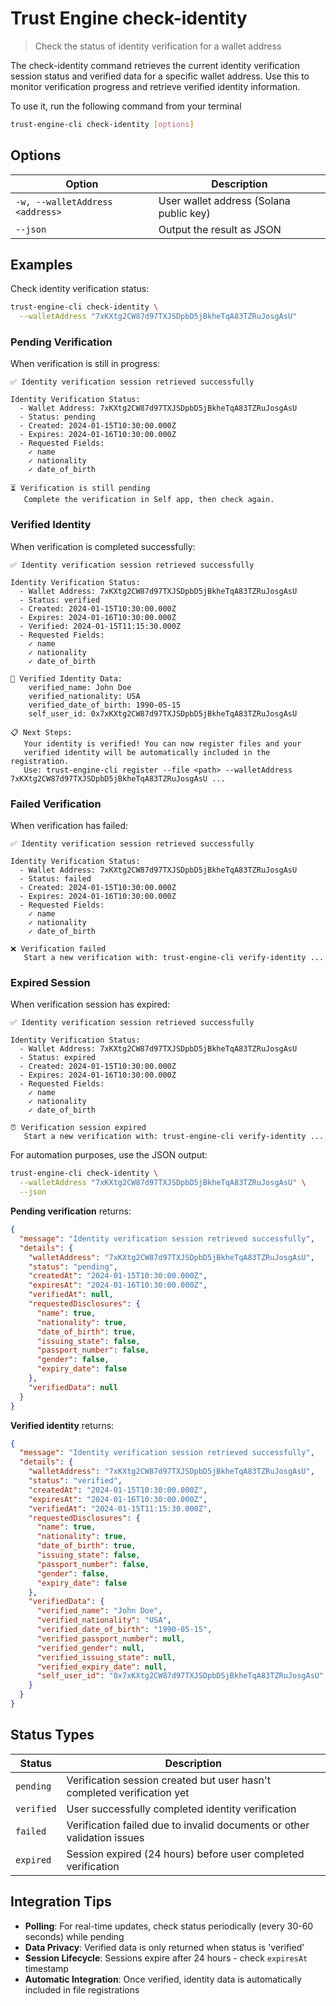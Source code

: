 # Trust Engine check-identity

> Check the status of identity verification for a wallet address

The check-identity command retrieves the current identity verification session status and verified data for a specific wallet address. Use this to monitor verification progress and retrieve verified identity information.

To use it, run the following command from your terminal

```bash
trust-engine-cli check-identity [options]
```

## Options

| Option                          | Description                              |
| ------------------------------- | ---------------------------------------- |
| `-w, --walletAddress <address>` | User wallet address (Solana public key) |
| `--json`                        | Output the result as JSON               |

## Examples

Check identity verification status:

```bash
trust-engine-cli check-identity \
  --walletAddress "7xKXtg2CW87d97TXJSDpbD5jBkheTqA83TZRuJosgAsU"
```

### Pending Verification

When verification is still in progress:

```
✅ Identity verification session retrieved successfully

Identity Verification Status:
  - Wallet Address: 7xKXtg2CW87d97TXJSDpbD5jBkheTqA83TZRuJosgAsU
  - Status: pending
  - Created: 2024-01-15T10:30:00.000Z
  - Expires: 2024-01-16T10:30:00.000Z
  - Requested Fields:
    ✓ name
    ✓ nationality
    ✓ date_of_birth

⏳ Verification is still pending
   Complete the verification in Self app, then check again.
```

### Verified Identity

When verification is completed successfully:

```
✅ Identity verification session retrieved successfully

Identity Verification Status:
  - Wallet Address: 7xKXtg2CW87d97TXJSDpbD5jBkheTqA83TZRuJosgAsU
  - Status: verified
  - Created: 2024-01-15T10:30:00.000Z
  - Expires: 2024-01-16T10:30:00.000Z
  - Verified: 2024-01-15T11:15:30.000Z
  - Requested Fields:
    ✓ name
    ✓ nationality
    ✓ date_of_birth

🔐 Verified Identity Data:
    verified_name: John Doe
    verified_nationality: USA
    verified_date_of_birth: 1990-05-15
    self_user_id: 0x7xKXtg2CW87d97TXJSDpbD5jBkheTqA83TZRuJosgAsU

📋 Next Steps:
   Your identity is verified! You can now register files and your
   verified identity will be automatically included in the registration.
   Use: trust-engine-cli register --file <path> --walletAddress 7xKXtg2CW87d97TXJSDpbD5jBkheTqA83TZRuJosgAsU ...
```

### Failed Verification

When verification has failed:

```
✅ Identity verification session retrieved successfully

Identity Verification Status:
  - Wallet Address: 7xKXtg2CW87d97TXJSDpbD5jBkheTqA83TZRuJosgAsU
  - Status: failed
  - Created: 2024-01-15T10:30:00.000Z
  - Expires: 2024-01-16T10:30:00.000Z
  - Requested Fields:
    ✓ name
    ✓ nationality
    ✓ date_of_birth

❌ Verification failed
   Start a new verification with: trust-engine-cli verify-identity ...
```

### Expired Session

When verification session has expired:

```
✅ Identity verification session retrieved successfully

Identity Verification Status:
  - Wallet Address: 7xKXtg2CW87d97TXJSDpbD5jBkheTqA83TZRuJosgAsU
  - Status: expired
  - Created: 2024-01-15T10:30:00.000Z
  - Expires: 2024-01-16T10:30:00.000Z
  - Requested Fields:
    ✓ name
    ✓ nationality
    ✓ date_of_birth

⏰ Verification session expired
   Start a new verification with: trust-engine-cli verify-identity ...
```

For automation purposes, use the JSON output:

```bash
trust-engine-cli check-identity \
  --walletAddress "7xKXtg2CW87d97TXJSDpbD5jBkheTqA83TZRuJosgAsU" \
  --json
```

**Pending verification** returns:

```json
{
  "message": "Identity verification session retrieved successfully",
  "details": {
    "walletAddress": "7xKXtg2CW87d97TXJSDpbD5jBkheTqA83TZRuJosgAsU",
    "status": "pending",
    "createdAt": "2024-01-15T10:30:00.000Z",
    "expiresAt": "2024-01-16T10:30:00.000Z",
    "verifiedAt": null,
    "requestedDisclosures": {
      "name": true,
      "nationality": true,
      "date_of_birth": true,
      "issuing_state": false,
      "passport_number": false,
      "gender": false,
      "expiry_date": false
    },
    "verifiedData": null
  }
}
```

**Verified identity** returns:

```json
{
  "message": "Identity verification session retrieved successfully",
  "details": {
    "walletAddress": "7xKXtg2CW87d97TXJSDpbD5jBkheTqA83TZRuJosgAsU",
    "status": "verified",
    "createdAt": "2024-01-15T10:30:00.000Z",
    "expiresAt": "2024-01-16T10:30:00.000Z",
    "verifiedAt": "2024-01-15T11:15:30.000Z",
    "requestedDisclosures": {
      "name": true,
      "nationality": true,
      "date_of_birth": true,
      "issuing_state": false,
      "passport_number": false,
      "gender": false,
      "expiry_date": false
    },
    "verifiedData": {
      "verified_name": "John Doe",
      "verified_nationality": "USA",
      "verified_date_of_birth": "1990-05-15",
      "verified_passport_number": null,
      "verified_gender": null,
      "verified_issuing_state": null,
      "verified_expiry_date": null,
      "self_user_id": "0x7xKXtg2CW87d97TXJSDpbD5jBkheTqA83TZRuJosgAsU"
    }
  }
}
```

## Status Types

| Status     | Description                                                                          |
| ---------- | ------------------------------------------------------------------------------------ |
| `pending`  | Verification session created but user hasn't completed verification yet             |
| `verified` | User successfully completed identity verification                                    |
| `failed`   | Verification failed due to invalid documents or other validation issues             |
| `expired`  | Session expired (24 hours) before user completed verification                       |

## Integration Tips

- **Polling**: For real-time updates, check status periodically (every 30-60 seconds) while pending
- **Data Privacy**: Verified data is only returned when status is 'verified'
- **Session Lifecycle**: Sessions expire after 24 hours - check `expiresAt` timestamp
- **Automatic Integration**: Once verified, identity data is automatically included in file registrations
